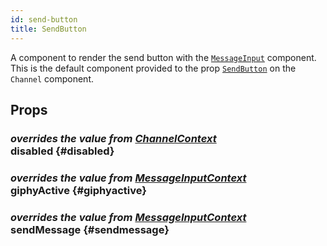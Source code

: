 ```yaml
---
id: send-button
title: SendButton
---
```



A component to render the send button with the [`MessageInput`](./message_input.mdx) component.
This is the default component provided to the prop [`SendButton`](../core-components/channel.mdx#sendbutton) on the `Channel` component.

## Props

### <div class="label description">_overrides the value from [ChannelContext](../contexts/channel_context.mdx#disabled)_</div> disabled {#disabled}

<Disabled />

### <div class="label description">_overrides the value from [MessageInputContext](../contexts/message_input_context.mdx#giphyactive)_</div> giphyActive {#giphyactive}

<GiphyActive />

### <div class="label description">_overrides the value from [MessageInputContext](../contexts/message_input_context.mdx#sendmessage)_</div> sendMessage {#sendmessage}

<SendMessage />
